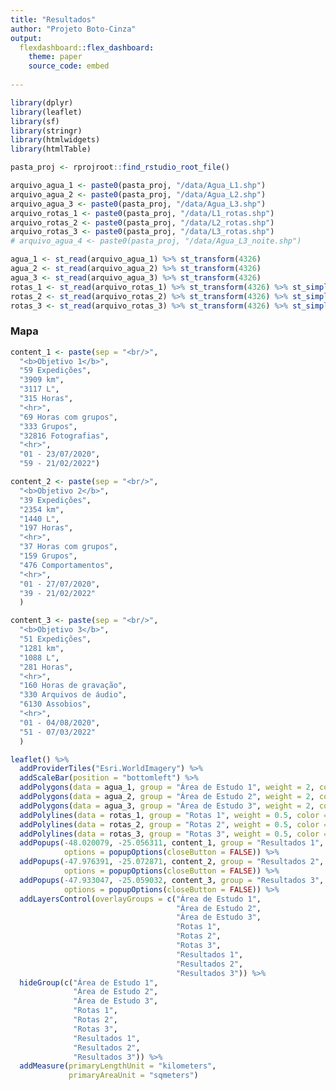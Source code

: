 ```yaml
---
title: "Resultados"
author: "Projeto Boto-Cinza"
output:
  flexdashboard::flex_dashboard:
    theme: paper
    source_code: embed
    
---
```


```r
library(dplyr) 
library(leaflet)  
library(sf)
library(stringr)
library(htmlwidgets)
library(htmlTable)

pasta_proj <- rprojroot::find_rstudio_root_file()

arquivo_agua_1 <- paste0(pasta_proj, "/data/Agua_L1.shp")
arquivo_agua_2 <- paste0(pasta_proj, "/data/Agua_L2.shp")
arquivo_agua_3 <- paste0(pasta_proj, "/data/Agua_L3.shp")
arquivo_rotas_1 <- paste0(pasta_proj, "/data/L1_rotas.shp")
arquivo_rotas_2 <- paste0(pasta_proj, "/data/L2_rotas.shp")
arquivo_rotas_3 <- paste0(pasta_proj, "/data/L3_rotas.shp")
# arquivo_agua_4 <- paste0(pasta_proj, "/data/Agua_L3_noite.shp")

agua_1 <- st_read(arquivo_agua_1) %>% st_transform(4326)
agua_2 <- st_read(arquivo_agua_2) %>% st_transform(4326)
agua_3 <- st_read(arquivo_agua_3) %>% st_transform(4326)
rotas_1 <- st_read(arquivo_rotas_1) %>% st_transform(4326) %>% st_simplify(dTolerance = 50)
rotas_2 <- st_read(arquivo_rotas_2) %>% st_transform(4326) %>% st_simplify(dTolerance = 50)
rotas_3 <- st_read(arquivo_rotas_3) %>% st_transform(4326) %>% st_simplify(dTolerance = 50)

```
 
### Mapa

```r

content_1 <- paste(sep = "<br/>",
  "<b>Objetivo 1</b>",
  "59 Expedições",
  "3909 km",
  "3117 L",
  "315 Horas",
  "<hr>",
  "69 Horas com grupos",
  "333 Grupos",
  "32816 Fotografias",
  "<hr>",
  "01 - 23/07/2020",
  "59 - 21/02/2022")

content_2 <- paste(sep = "<br/>",
  "<b>Objetivo 2</b>",
  "39 Expedições",
  "2354 km",
  "1440 L",
  "197 Horas",
  "<hr>",
  "37 Horas com grupos",
  "159 Grupos",
  "476 Comportamentos",
  "<hr>",
  "01 - 27/07/2020",
  "39 - 21/02/2022"
  )

content_3 <- paste(sep = "<br/>",
  "<b>Objetivo 3</b>",
  "51 Expedições",
  "1281 km",
  "1088 L",
  "281 Horas",
  "<hr>",
  "160 Horas de gravação",
  "330 Arquivos de áudio",
  "6130 Assobios",
  "<hr>",
  "01 - 04/08/2020",
  "51 - 07/03/2022"
  )

leaflet() %>%
  addProviderTiles("Esri.WorldImagery") %>%
  addScaleBar(position = "bottomleft") %>%
  addPolygons(data = agua_1, group = "Área de Estudo 1", weight = 2, color = "green") %>%
  addPolygons(data = agua_2, group = "Área de Estudo 2", weight = 2, color = "green") %>%
  addPolygons(data = agua_3, group = "Área de Estudo 3", weight = 2, color = "green") %>%
  addPolylines(data = rotas_1, group = "Rotas 1", weight = 0.5, color = "black") %>%
  addPolylines(data = rotas_2, group = "Rotas 2", weight = 0.5, color = "black") %>%
  addPolylines(data = rotas_3, group = "Rotas 3", weight = 0.5, color = "black") %>%
  addPopups(-48.020079, -25.056311, content_1, group = "Resultados 1",
            options = popupOptions(closeButton = FALSE)) %>%
  addPopups(-47.976391, -25.072871, content_2, group = "Resultados 2",
            options = popupOptions(closeButton = FALSE)) %>%
  addPopups(-47.933047, -25.059032, content_3, group = "Resultados 3",
            options = popupOptions(closeButton = FALSE)) %>%
  addLayersControl(overlayGroups = c("Área de Estudo 1",
                                     "Área de Estudo 2",
                                     "Área de Estudo 3",
                                     "Rotas 1",
                                     "Rotas 2",
                                     "Rotas 3",
                                     "Resultados 1",
                                     "Resultados 2",
                                     "Resultados 3")) %>%
  hideGroup(c("Área de Estudo 1",
              "Área de Estudo 2",
              "Área de Estudo 3",
              "Rotas 1",
              "Rotas 2",
              "Rotas 3",
              "Resultados 1",
              "Resultados 2",
              "Resultados 3")) %>%
  addMeasure(primaryLengthUnit = "kilometers",
             primaryAreaUnit = "sqmeters")


```

